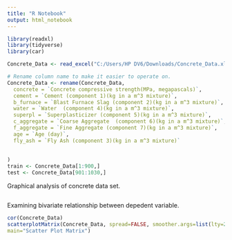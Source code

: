 ```yaml
---
title: "R Notebook"
output: html_notebook
---
```


```r
library(readxl)
library(tidyverse)
library(car)

Concrete_Data <- read_excel("C:/Users/HP DV6/Downloads/Concrete_Data.xls")

# Rename column name to make it easier to operate on.
Concrete_Data <- rename(Concrete_Data,
  concrete = `Concrete compressive strength(MPa, megapascals)`,
  cement = `Cement (component 1)(kg in a m^3 mixture)`,
  b_furnace = `Blast Furnace Slag (component 2)(kg in a m^3 mixture)`,
  water = `Water  (component 4)(kg in a m^3 mixture)`,
  superpl = `Superplasticizer (component 5)(kg in a m^3 mixture)`,
  c_aggregate = `Coarse Aggregate  (component 6)(kg in a m^3 mixture)`,
  f_aggregate = `Fine Aggregate (component 7)(kg in a m^3 mixture)`,
  age = `Age (day)`,
  fly_ash = `Fly Ash (component 3)(kg in a m^3 mixture)`
  
  
)
train <- Concrete_Data[1:900,]
test <- Concrete_Data[901:1030,]

```

Graphical analysis of concrete data set.
```r

```

Examining bivariate relationship between depedent variable.
```r
cor(Concrete_Data)
scatterplotMatrix(Concrete_Data, spread=FALSE, smoother.args=list(lty=2),
main="Scatter Plot Matrix")

```